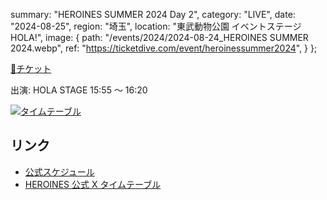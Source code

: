   summary: "HEROINES SUMMER 2024 Day 2",
  category: "LIVE",
  date: "2024-08-25",
  region: "埼玉",
  location: "東武動物公園 イベントステージ HOLA!",
  image: {
    path: "/events/2024/2024-08-24_HEROINES SUMMER 2024.webp",
    ref: "https://ticketdive.com/event/heroinessummer2024",
  }
};

[🎫チケット](https://ticketdive.com/event/heroinessummer2024)

出演: HOLA STAGE 15:55 ～ 16:20

[<img src="/events/2024/2024-08-25_HEROINES SUMMER 2024 Day2 タイムテーブル.jpg" alt="タイムテーブル" />](https://x.com/heroines_idol/status/1822247031710343567)

## リンク

* [公式スケジュール](https://takanenonadeshiko.jp/events/event/heroines-summer-2024/)
* [HEROINES 公式 X タイムテーブル](https://x.com/heroines_idol/status/1821851816445042769)
